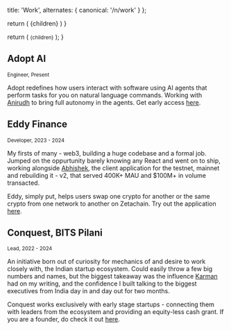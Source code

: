 
  title: 'Work',
  alternates: {
    canonical: '/n/work'
  }
};

  return (
    <span className="font-serif text-2xl">{children}</span>
  )
}

  return (
    <small className="flex text-sm uppercase font-mono text-gray-500 -mt-3 mb-3">{children}</small>
  );
}

<Title>Work</Title>

<AnimatedName />

## Adopt AI

<Small>Engineer, Present</Small>

Adopt redefines how users interact with software using AI agents that perform tasks for you on natural language commands. Working with [Anirudh](https://www.linkedin.com/in/anirudh-badam/) to bring full autonomy in the agents. Get early access [here](https://adopt.ai).

## Eddy Finance

<Small>Developer, 2023 - 2024</Small>

My firsts of many - web3, building a huge codebase and a formal job. Jumped on the oppurtunity barely knowing any React and went on to ship, working alongside [Abhishek](https://www.linkedin.com/in/abhishek-kumar-12a983155/), the client application for the testnet, mainnet and rebuilding it - v2, that served 400K+ MAU and $100M+ in volume transacted. 

Eddy, simply put, helps users swap one crypto for another or the same crypto from
one network to another on Zetachain. Try out the application [here](https://app.eddy.finance).

## Conquest, BITS Pilani

<Small>Lead, 2022 - 2024</Small>

An initiative born out of curiosity for mechanics of and desire to work closely with, the Indian startup ecosystem. Could easily throw a few big numbers and names, but the biggest takeaway was the influence [Karman](https://www.linkedin.com/in/karman-sethi-163179217/) had on my writing, and the confidence I built talking to the biggest executives from India day in and day out for two months.

Conquest works exclusively with early stage startups - connecting them with leaders from the ecosystem and providing an equity-less cash grant. If you are a founder, do check it out [here](https://conquestbits.org).